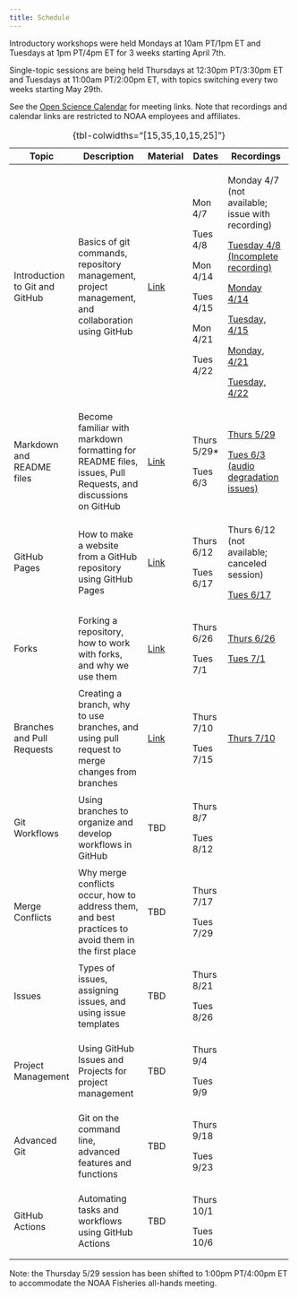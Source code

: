 ```yaml
---
title: Schedule
---
```


Introductory workshops were held Mondays at 10am PT/1pm ET and Tuesdays at 1pm PT/4pm ET for 3 weeks starting April 7th.

Single-topic sessions are being held Thursdays at 12:30pm PT/3:30pm ET and Tuesdays at 11:00am PT/2:00pm ET, with topics switching every two weeks starting May 29th.

See the [Open Science Calendar](https://calendar.google.com/calendar/u/0?cid=Y185MTZiNjk0OGVmMmVlOGI3ZDQ5YzI4NjYxZWZjMDc5ODMwM2MyNzQyYmUzOTljOTI5MGZhMDJkOTMyMGM3NjllQGdyb3VwLmNhbGVuZGFyLmdvb2dsZS5jb20) for meeting links. Note that recordings and calendar links are restricted to NOAA employees and affiliates.

+--------------------------------+-------------------------------------------------------------------------------------------------------------+---------------------------------------+--------------+-----------------------------------------------------------------------------------------------------------------------------+
| Topic                          | Description                                                                                                 | Material                              | Dates        | Recordings                                                                                                                  |
+================================+=============================================================================================================+=======================================+==============+=============================================================================================================================+
| Introduction to Git and GitHub | Basics of git commands, repository management, project management, and collaboration using GitHub           | [Link](intro/intro.qmd)               | Mon 4/7      | Monday 4/7 (not available; issue with recording)                                                                            |
|                                |                                                                                                             |                                       |              |                                                                                                                             |
|                                |                                                                                                             |                                       | Tues 4/8     | [Tuesday 4/8 (Incomplete recording)](https://drive.google.com/file/d/1rjvIRgexOe2D2l5fFf9GhXsQncWX6UYK/view?usp=drive_link) |
|                                |                                                                                                             |                                       |              |                                                                                                                             |
|                                |                                                                                                             |                                       | Mon 4/14     | [Monday 4/14](https://drive.google.com/file/d/1QZc8ixRZyUKyZoTyb_ERk7PeHWbi85aF/view?usp=sharing)                           |
|                                |                                                                                                             |                                       |              |                                                                                                                             |
|                                |                                                                                                             |                                       | Tues 4/15    | [Tuesday, 4/15](https://drive.google.com/file/d/1goH2jSuRZ17U1kCRe79M_LaQpWNDMtE4/view?usp=sharing)                         |
|                                |                                                                                                             |                                       |              |                                                                                                                             |
|                                |                                                                                                             |                                       | Mon 4/21     | [Monday, 4/21](https://drive.google.com/file/d/1-JuvFqiaDgLKB6sY_6AAgZC29dzwxI94/view?usp=drive_link)                       |
|                                |                                                                                                             |                                       |              |                                                                                                                             |
|                                |                                                                                                             |                                       | Tues 4/22    | [Tuesday, 4/22](https://drive.google.com/file/d/18iDAN_KNsGyS5YJH2std6uh3-5poRCGF/view?usp=sharing)                         |
+--------------------------------+-------------------------------------------------------------------------------------------------------------+---------------------------------------+--------------+-----------------------------------------------------------------------------------------------------------------------------+
| Markdown and README files      | Become familiar with markdown formatting for README files, issues, Pull Requests, and discussions on GitHub | [Link](markdown/markdown.qmd)         | Thurs 5/29\* | [Thurs 5/29](https://drive.google.com/file/d/1OC1kFU4mzVgWsBLFY5Ft6rWW6518zlax/view?usp=sharing)                            |
|                                |                                                                                                             |                                       |              |                                                                                                                             |
|                                |                                                                                                             |                                       | Tues 6/3     | [Tues 6/3 (audio degradation issues)](https://drive.google.com/file/d/1hy-ztB-uujfK1-9_JQDJ7-qt-pbtBpK0/view?usp=sharing)   |
+--------------------------------+-------------------------------------------------------------------------------------------------------------+---------------------------------------+--------------+-----------------------------------------------------------------------------------------------------------------------------+
| GitHub Pages                   | How to make a website from a GitHub repository using GitHub Pages                                           | [Link](github-pages/github-pages.qmd) | Thurs 6/12   | Thurs 6/12 (not available; canceled session)                                                                                |
|                                |                                                                                                             |                                       |              |                                                                                                                             |
|                                |                                                                                                             |                                       | Tues 6/17    | [Tues 6/17](https://drive.google.com/file/d/1hDRPGPLQb9lSEDB8ORs44HzZBIl3XcGQ/view?usp=sharing)                             |
+--------------------------------+-------------------------------------------------------------------------------------------------------------+---------------------------------------+--------------+-----------------------------------------------------------------------------------------------------------------------------+
| Forks                          | Forking a repository, how to work with forks, and why we use them                                           | [Link](forking/forking.qmd)           | Thurs 6/26   | [Thurs 6/26](https://drive.google.com/file/d/1KgOj8W6XwZ8Y9LyPjMkgLFmGcSTXtMC9/view?usp=sharing)                            |
|                                |                                                                                                             |                                       |              |                                                                                                                             |
|                                |                                                                                                             |                                       | Tues 7/1     | [Tues 7/1](https://drive.google.com/file/d/1HgGkgK-M-LVv9NPqzCdzkrhhZwXlhGFz/view?usp=sharing)                              |
+--------------------------------+-------------------------------------------------------------------------------------------------------------+---------------------------------------+--------------+-----------------------------------------------------------------------------------------------------------------------------+
| Branches and Pull Requests     | Creating a branch, why to use branches, and using pull request to merge changes from branches               | [Link](branches/branches.qmd)         | Thurs 7/10   | [Thurs 7/10](https://drive.google.com/file/d/1F7h77D3Ay2caiiZfoXRnLuDeJOlmoqos/view?usp=sharing)                            |
|                                |                                                                                                             |                                       |              |                                                                                                                             |
|                                |                                                                                                             |                                       | Tues 7/15    |                                                                                                                             |
+--------------------------------+-------------------------------------------------------------------------------------------------------------+---------------------------------------+--------------+-----------------------------------------------------------------------------------------------------------------------------+
| Git Workflows                  | Using branches to organize and develop workflows in GitHub                                                  | TBD                                   | Thurs 8/7    |                                                                                                                             |
|                                |                                                                                                             |                                       |              |                                                                                                                             |
|                                |                                                                                                             |                                       | Tues 8/12    |                                                                                                                             |
+--------------------------------+-------------------------------------------------------------------------------------------------------------+---------------------------------------+--------------+-----------------------------------------------------------------------------------------------------------------------------+
| Merge Conflicts                | Why merge conflicts occur, how to address them, and best practices to avoid them in the first place         | TBD                                   | Thurs 7/17   |                                                                                                                             |
|                                |                                                                                                             |                                       |              |                                                                                                                             |
|                                |                                                                                                             |                                       | Tues 7/29    |                                                                                                                             |
+--------------------------------+-------------------------------------------------------------------------------------------------------------+---------------------------------------+--------------+-----------------------------------------------------------------------------------------------------------------------------+
| Issues                         | Types of issues, assigning issues, and using issue templates                                                | TBD                                   | Thurs 8/21   |                                                                                                                             |
|                                |                                                                                                             |                                       |              |                                                                                                                             |
|                                |                                                                                                             |                                       | Tues 8/26    |                                                                                                                             |
+--------------------------------+-------------------------------------------------------------------------------------------------------------+---------------------------------------+--------------+-----------------------------------------------------------------------------------------------------------------------------+
| Project Management             | Using GitHub Issues and Projects for project management                                                     | TBD                                   | Thurs 9/4    |                                                                                                                             |
|                                |                                                                                                             |                                       |              |                                                                                                                             |
|                                |                                                                                                             |                                       | Tues 9/9     |                                                                                                                             |
+--------------------------------+-------------------------------------------------------------------------------------------------------------+---------------------------------------+--------------+-----------------------------------------------------------------------------------------------------------------------------+
| Advanced Git                   | Git on the command line, advanced features and functions                                                    | TBD                                   | Thurs 9/18   |                                                                                                                             |
|                                |                                                                                                             |                                       |              |                                                                                                                             |
|                                |                                                                                                             |                                       | Tues 9/23    |                                                                                                                             |
+--------------------------------+-------------------------------------------------------------------------------------------------------------+---------------------------------------+--------------+-----------------------------------------------------------------------------------------------------------------------------+
| GitHub Actions                 | Automating tasks and workflows using GitHub Actions                                                         | TBD                                   | Thurs 10/1   |                                                                                                                             |
|                                |                                                                                                             |                                       |              |                                                                                                                             |
|                                |                                                                                                             |                                       | Tues 10/6    |                                                                                                                             |
+--------------------------------+-------------------------------------------------------------------------------------------------------------+---------------------------------------+--------------+-----------------------------------------------------------------------------------------------------------------------------+

: {tbl-colwidths="\[15,35,10,15,25\]"}

Note: the Thursday 5/29 session has been shifted to 1:00pm PT/4:00pm ET to accommodate the NOAA Fisheries all-hands meeting.